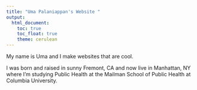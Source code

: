 ```yaml
---
title: "Uma Palaniappan's Website "
output: 
  html_document:
    toc: true
    toc_float: true
    theme: cerulean
---
```



My name is Uma and I make websites that are cool.

I was born and raised in sunny Fremont, CA and now live in Manhattan, NY where I'm studying Public Health at the Mailman School of Public Health at Columbia University. 

